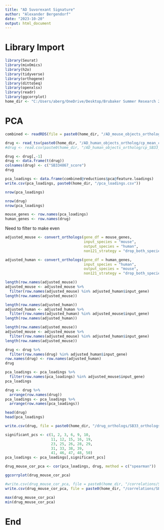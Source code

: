 ---
title: "AD Suvorexant Signature"
author: "Alexander Bergendorf"
date: "2023-10-20"
output: html_document
---

# Library Import
```{r}
library(Seurat)
library(mixOmics)
library(h2o)
library(tidyverse)
library(orthogene)
library(dittoSeq)
library(openxlsx)
library(readr)
library(ggcorrplot)
home_dir <- "C:/Users/aberg/OneDrive/Desktop/Brubaker Summer Research 2023"
```

# PCA
```{r}
combined <- readRDS(file = paste0(home_dir, "/AD_mouse_objects_ortholog/mouse_pca_loadings.RData"))
```

```{r}
drug <- read_tsv(paste0(home_dir, "/AD_human_objects_ortholog/cp_mean_coeff_SB334867.tsv"))
#drug <- read.csv(paste0(home_dir, "/AD_human_objects_ortholog/cp_SB33_filtered.csv"), row.names = 1)
```


```{r}
drug <- drug[,-1]
drug <- data.frame(t(drug))
colnames(drug) <- c("SB334867_score")
drug
```

```{r}
pca_loadings <- data.frame(combined@reductions$pca@feature.loadings)
write.csv(pca_loadings, paste0(home_dir, "/pca_loadings.csv"))
```


```{r}
nrow(pca_loadings)
```


```{r}
nrow(drug)
nrow(pca_loadings)
```

```{r}
mouse_genes <- row.names(pca_loadings)
human_genes <- row.names(drug)
```


Need to filter to make even
```{r}
adjusted_mouse <- convert_orthologs(gene_df = mouse_genes,
                                    input_species = "mouse",
                                    output_species = "human",
                                    non121_strategy = "drop_both_species")
```

```{r}
adjusted_human <- convert_orthologs(gene_df = human_genes,
                                    input_species = "human",
                                    output_species = "mouse",
                                    non121_strategy = "drop_both_species")
```

```{r}
length(row.names(adjusted_mouse))
adjusted_mouse <- adjusted_mouse %>%
  filter(row.names(adjusted_mouse) %in% adjusted_human$input_gene)
length(row.names(adjusted_mouse))
```

```{r}
length(row.names(adjusted_human))
adjusted_human <- adjusted_human %>%
  filter(row.names(adjusted_human) %in% adjusted_mouse$input_gene)
length(row.names(adjusted_human))
```

```{r}
length(row.names(adjusted_mouse))
adjusted_mouse <- adjusted_mouse %>%
  filter(row.names(adjusted_mouse) %in% adjusted_human$input_gene)
length(row.names(adjusted_mouse))
```

```{r}
drug <- drug %>%
  filter(row.names(drug) %in% adjusted_human$input_gene)
row.names(drug) <- row.names(adjusted_human)
drug
```
```{r}
pca_loadings <- pca_loadings %>%
  filter(row.names(pca_loadings) %in% adjusted_mouse$input_gene)
pca_loadings
```

```{r}
drug <- drug %>%
  arrange(row.names(drug))
pca_loadings <- pca_loadings %>%
  arrange(row.names(pca_loadings))
```

```{r}
head(drug)
head(pca_loadings)
```

```{r}
write.csv(drug, file = paste0(home_dir, "/drug_orthologs/SB33_orthologs.csv"), row.names = TRUE)
```


```{r}
significant_pcs <- c(1, 2, 3, 6, 9, 10,
                     11, 12, 15, 16, 19,
                     23, 25, 26, 28, 29,
                     31, 33, 38, 39,
                     41, 46, 47, 48, 50)
pca_loadings <- pca_loadings[,significant_pcs]
```



```{r}
drug_mouse_cor_pca <- cor(pca_loadings, drug, method = c("spearman"))
```

```{r}
ggcorrplot(drug_mouse_cor_pca)
```

```{r}
#write.csv(drug_mouse_cor_pca, file = paste0(home_dir, "/correlations/SB334867_pca_nofilter.csv"))
write.csv(drug_mouse_cor_pca, file = paste0(home_dir, "/correlations/SB334867_pca_filter.csv"))
```

```{r}
max(drug_mouse_cor_pca)
min(drug_mouse_cor_pca)
```

# End
```{r}

```


